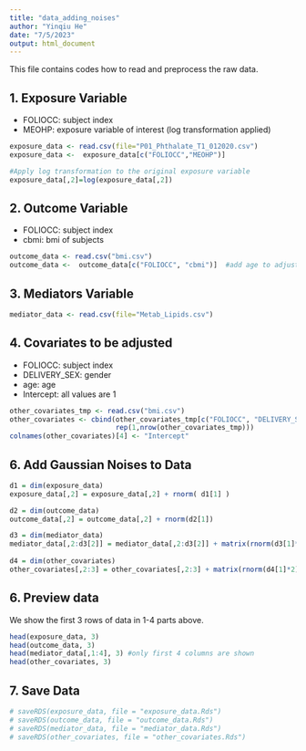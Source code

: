 ```yaml
---
title: "data_adding_noises"
author: "Yinqiu He"
date: "7/5/2023"
output: html_document
---
```



This file contains codes how to read and preprocess the raw data. 

## 1. Exposure Variable

- FOLIOCC: subject index
- MEOHP: exposure variable of interest (log transformation applied)


```r
exposure_data <- read.csv(file="P01_Phthalate_T1_012020.csv")
exposure_data <-  exposure_data[c("FOLIOCC","MEOHP")] 

#Apply log transformation to the original exposure variable 
exposure_data[,2]=log(exposure_data[,2])
```


## 2. Outcome Variable

- FOLIOCC: subject index
- cbmi: bmi of subjects 

```r
outcome_data <- read.csv("bmi.csv")
outcome_data <-  outcome_data[c("FOLIOCC", "cbmi")]  #add age to adjust
```

## 3. Mediators Variable

```r
mediator_data <- read.csv(file="Metab_Lipids.csv")
```

## 4. Covariates to be adjusted

- FOLIOCC: subject index
- DELIVERY_SEX: gender
- age: age
- Intercept: all values are 1

```r
other_covariates_tmp <- read.csv("bmi.csv")
other_covariates <- cbind(other_covariates_tmp[c("FOLIOCC", "DELIVERY_SEX", "age")], 
                          rep(1,nrow(other_covariates_tmp)))
colnames(other_covariates)[4] <- "Intercept"
```


## 6. Add Gaussian Noises to Data
```r
d1 = dim(exposure_data)
exposure_data[,2] = exposure_data[,2] + rnorm( d1[1] ) 

d2 = dim(outcome_data)
outcome_data[,2] = outcome_data[,2] + rnorm(d2[1])

d3 = dim(mediator_data)
mediator_data[,2:d3[2]] = mediator_data[,2:d3[2]] + matrix(rnorm(d3[1]*(d3[2]-1)), d3[1], d3[2]-1)
  
d4 = dim(other_covariates)
other_covariates[,2:3] = other_covariates[,2:3] + matrix(rnorm(d4[1]*2), d4[1], 2)
```

## 6. Preview data

We show the first 3 rows of data in 1-4 parts above.
```r
head(exposure_data, 3)
head(outcome_data, 3)
head(mediator_data[,1:4], 3) #only first 4 columns are shown 
head(other_covariates, 3)
```




## 7. Save Data
```r
# saveRDS(exposure_data, file = "exposure_data.Rds")
# saveRDS(outcome_data, file = "outcome_data.Rds")
# saveRDS(mediator_data, file = "mediator_data.Rds")
# saveRDS(other_covariates, file = "other_covariates.Rds")
```


